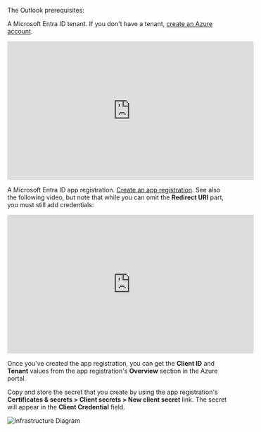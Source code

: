 The Outlook prerequisites:


A Microsoft Entra ID tenant. If you don't have a tenant, [create an Azure account](https://azure.microsoft.com/pricing/purchase-options/azure-account/).

<iframe
width="560"
height="315"
src="https://www.youtube.com/embed/2bQ6WiJ1ncA"
title="YouTube video player"
frameborder="0"
allow="accelerometer; autoplay; clipboard-write; encrypted-media; gyroscope; picture-in-picture"
allowfullscreen
></iframe>

A Microsoft Entra ID app registration. [Create an app registration](https://learn.microsoft.com/graph/auth-register-app-v2). See also the following video, but note that while you can omit the **Redirect URI** part, you must still add credentials:

<iframe
width="560"
height="315"
src="https://www.youtube.com/embed/au1dBzirmvQ?si=hRakOvOI4oxZ56qv" 
title="YouTube video player"
frameborder="0"
allow="accelerometer; autoplay; clipboard-write; encrypted-media; gyroscope; picture-in-picture; web-share" referrerpolicy="strict-origin-when-cross-origin"
allowfullscreen>
</iframe>

Once you've created the app registration, you can get the **Client ID** and **Tenant** values from the app registration's **Overview** section in the Azure portal.

Copy and store the secret that you create by using the app registration's **Certificates & secrets > Client secrets > New client secret** link. The secret will appear in the **Client Credential** field.

![Infrastructure Diagram](/img/connectors/outlook-app-overview.png)
